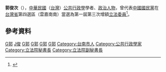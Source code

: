 {{Infobox_officeholder
| name = 郭俊次
| image name =
| width = 
| now = 中華民國（台灣）政治人士 
| period = 
| Sex = 男 
| Native place = 
| date of birth = 
| party = {{Kmt|19px}}
| place of birth = 
| educate = 
*[[國立政治大學|國立政治大學]]公共行政學士、碩士、博士
*[[中華民國教育部|教育部]]國家法學博士
*[[革命實踐研究院|革命實踐研究院]]黨政班六三期、國建班二期結業
*[[公務人員高等考試|公務人員高等考試]]及格
| past = 
*[[國民大會|國民大會]][[簡任|簡任]]秘書
*《憲政評論月刊》總編輯兼社長
*[[行政院|行政院]]編審、研究員、科長、副主任、主任、研究委員（十二職等）
*[[考試院|考試院]]公務人員高等考試襄試委員、[[公務人員特種考試|公務人員特種考試]]甲等考試審查委員
*[[中國文化大學|中國文化大學]]、[[東吳大學|東吳大學]]、國立政治大學副教授
*[[行政院人事行政局公務人員訓練班|行政院人事行政局公務人員訓練班]]講座
*[[台灣省訓練團|台灣省訓練團]]講座
*中國國民黨第十一全大會代表
*中國國民黨台南縣黨部委員
*第一屆第三次增額立法委員<br><span style="color: blue;">(1981年-1984年)</span>
}}
'''郭俊次'''（{{bd|1942年||?|}}），[[中華民國|中華民國]]（[[台灣|台灣]]）[[公共行政學|公共行政學]]學者、[[政治人物|政治人物]]，曾代表[[中國國民黨|中國國民黨]]在[[台灣省|台灣省]]第四選區（雲嘉南南）當選為第一屆第三次增額[[立法委員|立法委員]]<ref>{{Cite web |url=http://npl.ly.gov.tw/do/www/commissionerInfo?id=429&expireBack=01&expire=01&act=exp&keyword=&orderBy=name&nameOrder=true&eleDisOrder=false |title=立法院國會圖書館 第１屆立法委員個人資料 郭俊次 |accessdate=2008-08-02 |archive-date=2016-03-04 |archive-url=https://web.archive.org/web/20160304091751/http://npl.ly.gov.tw/do/www/commissionerInfo?id=429&expireBack=01&expire=01&act=exp&keyword=&orderBy=name&nameOrder=true&eleDisOrder=false |dead-url=no }}</ref>。

==參考資料==
<div class="references-small">
<references />
</div>
{{中華民國第一屆第三次增額立法委員}}
{{中華民國第八屆考試委員}}
[[Category:中國國民黨黨員|G郭]]
[[Category:郭姓|J俊]]
[[Category:國立政治大學校友|G郭]]
[[Category:國立政治大學教授|G郭]]
[[Category:東吳大學教授|G郭]]
[[Category:中國文化大學教授|G郭]]
[[Category:台南市人|Category:台南市人]]
[[Category:公共行政學家|Category:公共行政學家]]
[[Category:立法院秘書長|Category:立法院秘書長]]
[[Category:立法院副秘書長|Category:立法院副秘書長]]